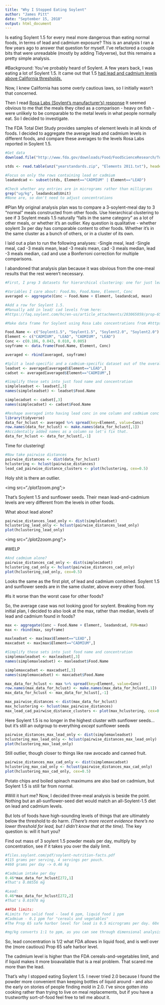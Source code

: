 ---
title: "Why I Stopped Eating Soylent"
author: "James Pitt"
date: "September 15, 2018"
output: html_document
---

Is eating Soylent 1.5 for every meal more dangerous than eating normal foods, in terms of lead and cadmium exposure? This is an analysis I ran a few years ago to answer that question for myself. I've refactored a couple bits that were unreadable (mostly by adding Tidyverse), but this remains a pretty simple analysis.

#Background:
You've probably heard of Soylent. A few years back, I was eating a lot of Soylent 1.5.
It came out that 1.5 [had lead and cadmium levels above California thresholds.](https://www.eater.com/2015/8/16/9162301/soylent-as-you-sow-cadmium-lead-california)

Now, I knew California has some overly cautious laws, so I initially wasn't that concerned.

Then I read [Rosa Labs (Soylent's manufacturer's) response](https://faq.soylent.com/hc/en-us/articles/204197379-California-Proposition-65) It seemed obvious to me that the meals they cited as a comparison - heavy on fish - were unlikely to be comparable to the metal levels in what people normally eat. So I decided to investigate.

The FDA Total Diet Study provides samples of element levels in all kinds of foods. I decided to aggregate the average lead and cadmium levels in different foods, and compare these averages to the levels Rosa Labs reported in Soylent 1.5.

```{r}
#Get data
download.file("http://www.fda.gov/downloads/Food/FoodScienceResearch/TotalDietStudy/UCM455198.zip", destfile="./yearstandards.zip")

stds <- read.table(unz("yearstandards.zip", "Elements 2011.txt"), header=TRUE, sep="\t")

#Focus on only the rows containing lead or cadmium
leadandcad <- subset(stds, Element=="CADMIUM" | Element=="LEAD")

#Check whether any entries are in micrograms rather than milligrams
grep("ug/kg", leadandcad$Unit)
#None are, so don't need to adjust concentrations
```

#Plan
My original analysis plan was to compare a 3-soylent-meal day to 3 "normal" meals constructed from other 
foods. Use hierarchical clustering to see if 3 Soylent meals 1.5 naturally "falls in the same category" as a lot of other meals, or whether it's an outlier. Key question is qualitative - whether soylent 3x per day has comparable content to other foods. Whether it's in the same cluster as a bunch of others, or in a cluster of its own.

I laid out a plan to run the following analyses:
-Single meal, lead
-Single meal, cad
-3 meals mean, lead
-3 meals mean, cad
-3 meals median, lead
-3 meals median, cad
and use a Bonferroni correction for multiple comparisons.

I abandoned that analysis plan because it was obvious from the one-meal results that the rest weren't necessary.


```{r}
#First, I prep 3 datasets for hierarchical clustering: one for just lead, one for just cadmium, and one for both lead AND cadmium levels.

#Variables I care about: Food.No, Food.Name, Element, Conc
averaged <- aggregate(Conc ~ Food.Name + Element, leadandcad, mean)

#Add a row for Soylent 1.5.
#Manually add in lead/ cad levels from here: 
#https://faq.soylent.com/hc/en-us/article_attachments/203065059/prop-65-meals.v2.rev_D.jpg

#Make data frame for Soylent using Rosa Labs concentrations from #https://docs.google.com/spreadsheets/d/1xS8bAQKZoksJfONrEb1N_kFD5Sp-0W-TOJBOJQyLJk8/edit#gid=0

Food.Name <- c("Soylent1.5", "Soylent1.5", "Soylent2.0", "Soylent2.0")
Element <- c("CADMIUM", "LEAD", "CADMIUM", "LEAD")
Conc <- c(0.186, 0.043, 0.010, 0.005)
soyframe <- data.frame(Food.Name, Element, Conc)

averaged <- rbind(averaged, soyframe)

#Split a lead-specific and a cadmium-specific dataset out of the overall data frames.
leadset <- averaged[averaged$Element=="LEAD",]
cadset <- averaged[averaged$Element=="CADMIUM",]

#Simplify these sets into just food name and concentration
simpleleadset <- leadset[,3]
names(simpleleadset) <- leadset$Food.Name

simplecadset <- cadset[,3]
names(simplecadset) <- cadset$Food.Name

#Reshape averaged into having lead conc in one column and cadmium conc in another, and use them as x and y
library(tidyverse)
data_for_hclust <- averaged %>% spread(key=Element, value=Conc)
row.names(data_for_hclust) <- make.names(data_for_hclust[,1])
#Accidentally added names as a column so let's fix that.
data_for_hclust <- data_for_hclust[,-1]
```

Time for clustering!
```{r}
#Now take pairwise distances
pairwise_distances <- dist(data_for_hclust)
hclustering <- hclust(pairwise_distances)
lead_cad_pairwise_distance_clusters <- plot(hclustering, cex=0.5)
```


Holy shit is there an outlier.

<img src="./plot1zoom.png";>


That's Soylent 1.5 and sunflower seeds. Their mean lead-and-cadmium levels are very different from the levels in other foods.

What about lead alone?
```{r}
pairwise_distances_lead_only <- dist(simpleleadset)
hclustering_lead_only <- hclust(pairwise_distances_lead_only)
plot(hclustering_lead_only)
```

<img src="./plot2zoom.png";>

#WELP

```{r}
#And cadmium alone?
pairwise_distances_cad_only <- dist(simplecadset)
hclustering_cad_only <- hclust(pairwise_distances_cad_only)
plot(hclustering_cad_only, cex=0.5)
```

Looks the same as the first plot, of lead and cadmium combined. Soylent 1.5 and sunflower seeds are in the same cluster, above every other food.

#Is it worse than the worst case for other foods?

So, the average case was not looking good for soylent. Breaking from my initial plan, I decided to also look at the max, rather than median, levels of lead and cadmium found in foods?

```{r}
max <- aggregate(Conc ~ Food.Name + Element, leadandcad, FUN=max)
max <- rbind(max, soyframe)

maxleadset <- max[max$Element=="LEAD",]
maxcadset <- max[max$Element=="CADMIUM",]

#Simplify these sets into just food name and concentration
simplemaxleadset <- maxleadset[,3]
names(simplemaxleadset) <- maxleadset$Food.Name

simplemaxcadset <- maxcadset[,3]
names(simplemaxcadset) <- maxcadset$Food.Name

max_data_for_hclust <- max %>% spread(key=Element, value=Conc)
row.names(max_data_for_hclust) <- make.names(max_data_for_hclust[,1])
max_data_for_hclust <- max_data_for_hclust[,-1]

max_pairwise_distances <- dist(max_data_for_hclust)
max_hclustering <- hclust(max_pairwise_distances)
max_lead_cad_pairwise_distance_clusters <- plot(max_hclustering, cex=0.5)
```

Here Soylent 1.5 is no longer in the highest cluster with sunflower seeds... but it's still an outgroup to everything _except_ sunflower seeds

```{r}
pairwise_distances_max_lead_only <- dist(simplemaxleadset)
hclustering_max_lead_only <- hclust(pairwise_distances_max_lead_only)
plot(hclustering_max_lead_only)
```

Still outlier, though closer to things like raw avocado and canned fruit.

```{r}
pairwise_distances_max_cad_only <- dist(simplemaxcadset)
hclustering_max_cad_only <- hclust(pairwise_distances_max_cad_only)
plot(hclustering_max_cad_only, cex=0.5)
```

Potato chips and boiled spinach maximums are also bad on cadmium, but Soylent 1.5 is still far from normal.


#Will it hurt me?
Now, I decided three-meal analysis is beside the point. Nothing but an all-sunflower-seed diet would match an all-Soylent-1.5 diet on lead and cadmium levels.

But lots of foods have high-sounding levels of things that are ultimately below the threshold to do harm. _(There's more recent evidence there's no lower threshold for lead, but I didn't know that at the time)._ The key question is: will it hurt you? 

Find out mass of 3 soylent 1.5 powder meals per day, multiply by concentration, see if it takes you over the daily limit.

```{r}
#files.soylent.com/pdf/soylent-nutrition-facts.pdf
#115 grams per serving, 4 servings per pouch.
#460 grams per day -> 0.46 kg

#Cadmium intake per day 
0.46*max_data_for_hclust[272,1]
#That's 0.08556 mg

#Lead:
0.46*max_data_for_hclust[272,2]
#That's 0.01978 mg

##FDA limits:
#Limits for solid food - lead 6 ppm, liquid food 1 ppm
#Cadmium - 0.1 ppm for "cereals and vegetables"
#The Prop 65 safe harbor level for lead is 0.5 micrograms per day. 60x lower than avg exposure EPA permits in drinking water -> amount they found in Soylent was 1/5 to 1/2 lower than what EPA permits in drinking water

#mg/kg converts 1:1 to ppm, as you can see through dimensional analysis.
```

So, lead concentration is 1/2 what FDA allows in liquid food, and is well over the (more cautious) Prop 65 safe harbor level.

The cadmium level is higher than the FDA cereals-and-vegetables limit, and if liquid makes it more bioavailable that is a real problem. That scared me more than the lead.

That's why I stopped eating Soylent 1.5. I never tried 2.0 because I found the powder more convenient than keeping bottles of liquid around - and also the early on stories of people finding mold in 2.0. I've since gotten into cooking rather than trying to live on meal replacements, but if you have a trustworthy sort-of-food feel free to tell me about it.